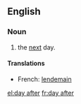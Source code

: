 ==English==

===Noun===
{{en-noun|sg=[[day]] [[after]]|days after}}

# the [[next]] day.

====Translations====
{{top}}
* French: [[lendemain]] {{m}}
{{bottom}}

[[el:day after]]
[[fr:day after]]